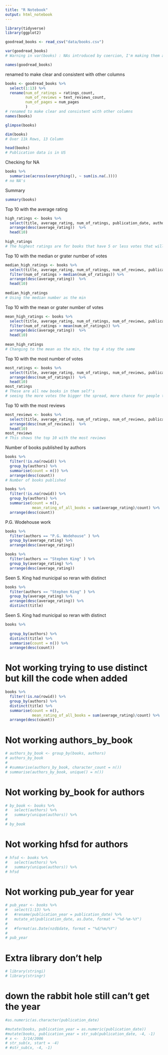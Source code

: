 ```yaml
---
title: "R Notebook"
output: html_notebook
---
```


```r
library(tidyverse)
library(ggplot2)
```

```r
goodread_books <- read_csv("data/books.csv")
```

```r
var(goodread_books)
# Warning in var(books) : NAs introduced by coercion, I'm making them as the colums are CHR not DBL
```

```r
names(goodread_books)
```
renamed to make clear and consistent with other columns
```r
books <- goodread_books %>% 
  select(1:13) %>% 
  rename(num_of_ratings = ratings_count,
         num_of_reviews = text_reviews_count,
         num_of_pages = num_pages
         )
# renamed to make clear and consistent with other columns
names(books)
```



```r
glimpse(books)
```


```r
dim(books)
# Over 11k Rows, 13 Column
```

```r
head(books)
# Publication data is in US 
```
Checking for NA
```r
books %>% 
  summarise(across(everything(), ~ sum(is.na(.))))
# no NA's 
```
Summary
```r
summary(books)
```


Top 10 with the average rating
```r
high_ratings <- books %>% 
  select(title, average_rating, num_of_ratings, publication_date, authors) %>% 
  arrange(desc(average_rating))  %>% 
  head(10)
  
high_ratings
# The highest ratings are for books that have 5 or less votes that will scu the reading 
```

Top 10 with the median or grater number of votes
```r
median_high_ratings <- books %>% 
  select(title, average_rating, num_of_ratings, num_of_reviews, publication_date, authors) %>% 
  filter(num_of_ratings > median(num_of_ratings)) %>% 
  arrange(desc(average_rating))  %>% 
  head(10)
  
median_high_ratings 
# Using the median number as the min
```

Top 10 with the mean or grater number of votes
```r
mean_high_ratings <- books %>% 
  select(title, average_rating, num_of_ratings, num_of_reviews, publication_date, authors) %>%  
  filter(num_of_ratings > mean(num_of_ratings)) %>% 
  arrange(desc(average_rating))  %>% 
  head(10)
  
mean_high_ratings 
# Changing to the mean as the min, the top 4 stay the same 
```

Top 10 with the most number of votes
```r
most_ratings <- books %>% 
  select(title, average_rating, num_of_ratings, num_of_reviews, publication_date, authors) %>% 
  arrange(desc(num_of_ratings))  %>% 
  head(10)
most_ratings
# These are all new books in them self's 
# seeing the more votes the bigger the spread, more chance for people to love or hate it
```

Top 10 with the most reviews
```r
most_reviews <- books %>% 
  select(title, average_rating, num_of_ratings, num_of_reviews, publication_date, authors) %>%
  arrange(desc(num_of_reviews))  %>% 
  head(10)
most_reviews
# This shows the top 10 with the most reviews
```

Number of books published by authors
```r
books %>%
  filter(!is.na(rowid)) %>%
  group_by(authors) %>%
  summarise(count = n()) %>%
  arrange(desc(count))
# Number of books published
```


```r
books %>%
  filter(!is.na(rowid)) %>%
  group_by(authors) %>%
  summarise(count = n(),
            mean_rating_of_all_books = sum(average_rating)/count) %>%
  arrange(desc(count))
```



P.G. Wodehouse work 
```r
books %>% 
  filter(authors == "P.G. Wodehouse" ) %>% 
  group_by(average_rating) %>% 
  arrange(desc(average_rating))
```

```r
books %>% 
  filter(authors == "Stephen King" ) %>% 
  group_by(average_rating) %>% 
  arrange(desc(average_rating))
```

Seen S. King had municipal so reran with distinct
```r
books %>% 
  filter(authors == "Stephen King" ) %>%
  group_by(average_rating) %>% 
  arrange(desc(average_rating)) %>% 
  distinct(title) 

```


Seen S. King had municipal so reran with distinct
```r
books %>%
  
  group_by(authors) %>%
  distinct(title) %>%
  summarise(count = n()) %>%
  arrange(desc(count))
```


# Not working trying to use distinct but kill the code when added
```r
books %>%
  filter(!is.na(rowid)) %>%
  group_by(authors) %>%
  distinct(title) %>%
  summarise(count = n(),
            mean_rating_of_all_books = sum(average_rating)/count) %>%
  arrange(desc(count))
```


# Not working authors_by_book
```r
# authors_by_book <- group_by(books, authors)
# authors_by_book
# 
# #summarise(authors_by_book, character_count = n())
# summarise(authors_by_book, unique() = n())

```


# Not working by_book for authors
```r
# by_book <- books %>% 
#   select(authors) %>% 
#   summary(unique(authors)) %>%
#   
# by_book
```

# Not working hfsd for authors
```r
# hfsd <- books %>% 
#   select(authors) %>% 
#   summary(unique(authors)) %>%
# hfsd
```

# Not working pub_year for year
```r
# pub_year <- books %>% 
#   select(1:13) %>% 
#   #rename(publication_year = publication_date) %>% 
#   mutate_at(publication_date, as.Date, format = "%d-%m-%Y")
#         
#   #format(as.Date(nzd$date, format = "%d/%m/%Y")
#           
# pub_year
```

# Extra library don't help
```r
# library(stringi)
# library(stringr)
```

# down the rabbit hole still can't get the year
```r
#as.numeric(as.character(publication_date)

#mutate(books, publication_year = as.numeric(publication_date))
#mutate(books, publication_year = str_sub(publication_date, -4, -1) 
# x <-  3/14/2006
# str_sub(x, start = -4)
# #str_sub(x, -4, -1)
```


